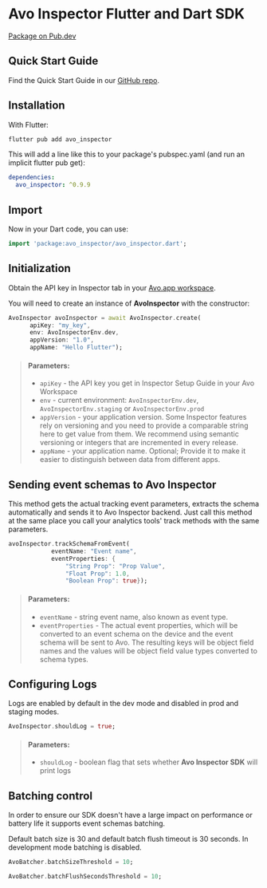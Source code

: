 # Avo Inspector Flutter and Dart SDK

[Package on Pub.dev](https://pub.dev/packages/avo_inspector)

## <a name="quick-start"></a>Quick Start Guide

Find the Quick Start Guide in our [GitHub repo](https://github.com/avohq/flutter-avo-inspector/tree/improve-score).

## <a name="installation"></a> Installation

With Flutter:

```bash
flutter pub add avo_inspector
```

This will add a line like this to your package's pubspec.yaml (and run an implicit flutter pub get):

```yaml
dependencies:
  avo_inspector: ^0.9.9
```

## <a name="import"></a>Import

Now in your Dart code, you can use:

```dart
import 'package:avo_inspector/avo_inspector.dart';
```

## <a name="initialization"></a>Initialization

Obtain the API key in Inspector tab in your <a target="_blank" rel="noopener noreferrer" href="https://www.avo.app/welcome">Avo.app workspace</a>.

You will need to create an instance of **AvoInspector** with the constructor:

```dart
AvoInspector avoInspector = await AvoInspector.create(
      apiKey: "my_key",
      env: AvoInspectorEnv.dev,
      appVersion: "1.0",
      appName: "Hello Flutter");
```

> #### Parameters:
>
> - `apiKey` - the API key you get in Inspector Setup Guide in your Avo Workspace 
> - `env` - current environment: `AvoInspectorEnv.dev`, `AvoInspectorEnv.staging` or `AvoInspectorEnv.prod`
> - `appVersion` - your application version. Some Inspector features rely on versioning and you need to provide a comparable string here to get value from them. We recommend using semantic versioning or integers that are incremented in every release.
> - `appName` - your application name. Optional; Provide it to make it easier to distinguish between data from different apps.

## <a name="event-tracking"></a>Sending event schemas to Avo Inspector

This method gets the actual tracking event parameters, extracts the schema automatically and sends it to Avo Inspector backend. Just call this method at the same place you call your analytics tools' track methods with the same parameters.

```dart
avoInspector.trackSchemaFromEvent(
            eventName: "Event name",
            eventProperties: {
                "String Prop": "Prop Value",
                "Float Prop": 1.0,
                "Boolean Prop": true});
```

> #### Parameters:
>
> - `eventName` - string event name, also known as event type.
> - `eventProperties` - The actual event properties, which will be converted to an event schema on the device and the event schema will be sent to Avo. The resulting keys will be object field names and the values will be object field value types converted to schema types.
>

## Configuring Logs

Logs are enabled by default in the dev mode and disabled in prod and staging modes.

```dart
AvoInspector.shouldLog = true;
```

> #### Parameters:
>
> - `shouldLog` - boolean flag that sets whether **Avo Inspector SDK** will print logs
>

## Batching control

In order to ensure our SDK doesn't have a large impact on performance or battery life it supports event schemas batching.

Default batch size is 30 and default batch flush timeout is 30 seconds. In development mode batching is disabled.


```dart
AvoBatcher.batchSizeThreshold = 10;
```

```dart
AvoBatcher.batchFlushSecondsThreshold = 10;
```
